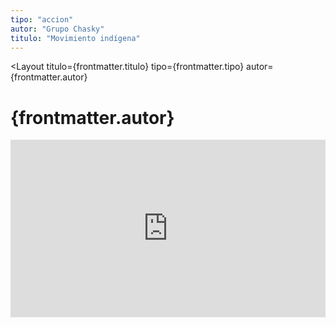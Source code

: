 ```yaml
---
tipo: "accion"
autor: "Grupo Chasky"
titulo: "Movimiento indígena"
---
```



<Layout
  titulo={frontmatter.titulo}
  tipo={frontmatter.tipo}
  autor={frontmatter.autor}
>

<Prose>
  <h1>{frontmatter.autor}</h1>
</Prose>

<div class="w-full">
  <div style="position:relative;padding-top:56.25%;">
    <iframe
      src="https://iframe.mediadelivery.net/embed/201842/c244011c-d2da-4ddb-97f2-18f139356f39?autoplay=false&loop=false&muted=false&preload=true&responsive=true"
      loading="lazy"
      style="border:0;position:absolute;top:0;height:100%;width:100%;"
      allow="accelerometer;gyroscope;autoplay;encrypted-media;picture-in-picture;"
      allowfullscreen="true"
    ></iframe>
  </div>
</div>

<Prose>

</Prose>
</Layout>
